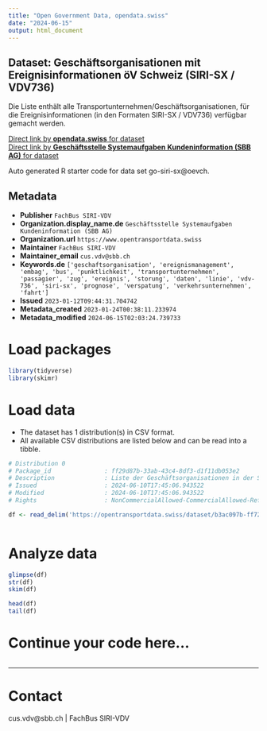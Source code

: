 ```yaml
---
title: "Open Government Data, opendata.swiss"
date: "2024-06-15"
output: html_document
---
```


## Dataset: Geschäftsorganisationen mit Ereignisinformationen öV Schweiz (SIRI-SX / VDV736)

Die Liste enthält alle Transportunternehmen/Geschäftsorganisationen, für die Ereignisinformationen (in den Formaten SIRI-SX / VDV736) verfügbar gemacht werden. 

[Direct link by **opendata.swiss** for dataset](https://opendata.swiss/de/dataset/geschaftsorganisationen-mit-ereignisinformationen-siri-sx-vdv736)<br>
[Direct link by **Geschäftsstelle Systemaufgaben Kundeninformation (SBB AG)** for dataset](https://opentransportdata.swiss/dataset/go-siri-sx)

Auto generated R starter code for data set go-siri-sx@oevch.

## Metadata

- **Publisher** `FachBus SIRI-VDV`
- **Organization.display_name.de** `Geschäftsstelle Systemaufgaben Kundeninformation (SBB AG)`
- **Organization.url** `https://www.opentransportdata.swiss`
- **Maintainer** `FachBus SIRI-VDV`
- **Maintainer_email** `cus.vdv@sbb.ch`
- **Keywords.de** `['geschaftsorganisation', 'ereignismanagement', 'embag', 'bus', 'punktlichkeit', 'transportunternehmen', 'passagier', 'zug', 'ereignis', 'storung', 'daten', 'linie', 'vdv-736', 'siri-sx', 'prognose', 'verspatung', 'verkehrsunternehmen', 'fahrt']`
- **Issued** `2023-01-12T09:44:31.704742`
- **Metadata_created** `2023-01-24T00:38:11.233974`
- **Metadata_modified** `2024-06-15T02:03:24.739733`


# Load packages

```r

library(tidyverse)
library(skimr)

```

# Load data

-   The dataset has 1 distribution(s) in CSV format.
-   All available CSV distributions are listed below and can be read into a tibble.

```r

# Distribution 0
# Package_id               : ff29d87b-33ab-43c4-8df3-d1f11db053e2
# Description              : Liste der Geschäftsorganisationen in der Schweiz mit verfügbaren SIRI-SX / VDV736 Ereignisdaten Letztes Update: 12.02.2024
# Issued                   : 2024-06-10T17:45:06.943522
# Modified                 : 2024-06-10T17:45:06.943522
# Rights                   : NonCommercialAllowed-CommercialAllowed-ReferenceRequired

df <- read_delim('https://opentransportdata.swiss/dataset/b3ac097b-ff72-4a1f-9d69-76e72962d769/resource/66aca39e-9399-4cc8-8939-8a6cdf7f3f78/download/go_siri-sx_20240610.csv')



```

# Analyze data

```r

glimpse(df)
str(df)
skim(df)

head(df)
tail(df)

```

# Continue your code here...

```r

```

------------------------------------------------------------------------

# Contact

cus.vdv@sbb.ch | FachBus SIRI-VDV

